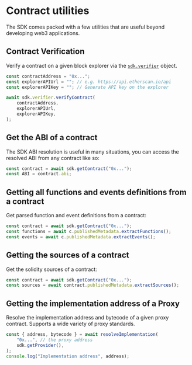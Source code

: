 # Contract utilities

The SDK comes packed with a few utilities that are useful beyond developing web3 applications.

## Contract Verification

Verify a contract on a given block explorer via the [`sdk.verifier`](/references/typescript/v4/ContractVerifier) object.

```typescript
const contractAddress = "0x...";
const explorerAPIUrl = ""; // e.g. https://api.etherscan.io/api
const explorerAPIKey = ""; // Generate API key on the explorer

await sdk.verifier.verifyContract(
	contractAddress,
	explorerAPIUrl,
	explorerAPIKey,
);
```

## Get the ABI of a contract

The SDK ABI resolution is useful in many situations, you can access the resolved ABI from any contract like so:

```ts
const contract = await sdk.getContract("0x...");
const ABI = contract.abi;
```

## Getting all functions and events definitions from a contract

Get parsed function and event definitions from a contract:

```ts
const contract = await sdk.getContract("0x...");
const functions = await c.publishedMetadata.extractFunctions();
const events = await c.publishedMetadata.extractEvents();
```

## Getting the sources of a contract

Get the solidity sources of a contract:

```ts
const contract = await sdk.getContract("0x...");
const sources = await contract.publishedMetadata.extractSources();
```

## Getting the implementation address of a Proxy

Resolve the implementation address and bytecode of a given proxy contract. Supports a wide variety of proxy standards.

```ts
const { address, bytecode } = await resolveImplementation(
	"0x...", // the proxy address
	sdk.getProvider(),
);
console.log("Implementation address", address);
```
